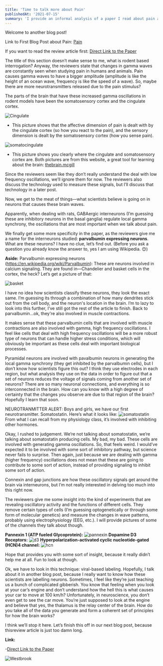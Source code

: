 ```yaml
---
title: 'Time to talk more about Pain'
publishedAt: '2021-07-15'
summary: 'I provide an informal analysis of a paper I read about pain and brain oscillations.'
---
```


Welcome to another blog post!

Link to First Blog Post about Pain: [Pain](https://neuro-ver-test.vercel.app/blog/pain)

If you want to read the review article first: [Direct Link to the Paper](https://doi.org/10.1016/j.tins.2021.05.003)

The title of this section doesn’t make sense to me, what is rodent based interrogation? Anyway, the reviewers state that changes in gamma waves are constantly seen when studying pain in humans and animals. Pain causes gamma waves to have a bigger amplitude (amplitude is like the height of an ocean wave, frequency is like the speed of a wave). So, maybe there are more neurotransmitters released due to the pain stimulus?

The parts of the brain that have these increased gamma oscillations in rodent models have been the somatosensory cortex and the cingulate cortex. 

![Cingulate](/images/cingulate.jpg)
- This picture shows that the affective dimension of pain is dealt with by the cingulate cortex (so how you react to the pain), and the sensory dimension is dealt by the somatosensory cortex (how you sense pain).

![somatocingulate](/images/somato.jpg)
- This picture shows you clearly where the cingulate and somatosensory cortex are. Both pictures are from this website, a great tool for learning about the brain: [thebrain.mcgill](https://thebrain.mcgill.ca/intermediaire.php)

Since the reviewers seem like they don’t really understand the deal with low frequency oscillations, we’ll ignore them for now. The reviewers also discuss the technology used to measure these signals, but I’ll discuss that technology in a later post.

Now, we get to the meat of things—what scientists believe is going on in neurons that causes these brain waves.

Apparently, when dealing with rats, GABAergic interneurons (I’m guessing these are inhibitory neurons in the basal ganglia) regulate local gamma synchrony, the oscillations that are most important when we talk about pain. 

We finally get some more specificity in the paper, as the reviewers give me a name for the interneurons studied: **parvalbumin expressing neurons**. What are these neurons? I have no clue, let’s find out. (Before you ask a question you already know the answer to, yes I am using Wikipedia. 😊)

**Aside:**
Parvalbumin expressing neurons (https://en.wikipedia.org/wiki/Parvalbumin): 
These are neurons involved in calcium signaling. They are found in—Chandelier and basket cells in the cortex, the heck? Let’s get a picture of that:

![basket](/images/basket.jpg)

I have no idea how scientists classify these neurons, they look the exact same. I’m guessing its through a combination of how many dendrites stick out from the cell body, and the neuron's location in the brain. I’m to lazy to look into this further, I’ve still got the rest of the article to finish. Back to parvalbumin…ok, they're also involved in muscle contractions.

It makes sense that these parvalbumin cells that are involved with muscle contractions are also involved with gamma, high frequency oscillations. I feel like cells that deal with high frequency oscillations will be a more robust type of neurons that can handle higher stress conditions, which will obviously be important as these cells deal with important biological processes.

Pyramidal neurons are involved with pavalbumin neurons in generating the local gamma synchrony (they get inhibited by the parvalbumin cells), but I don’t know how scientists figure this out? I think they use electrodes in each region, but what analysis they use on the data in order to figure out that a set of neurons reduces the voltage of signals coming from another set of neurons? There are so many neuronal connections, and everything is so interconnected in the brain. How can you know with a high degree of certainty that the changes you observe are due to that region of the brain? Hopefully I learn that soon. 

NEUROTRANMITTER ALERT: Boys and girls, we have our first neurotransmitter. Somatostatin. Here’s what it looks like: 
![somatostatin](/images/somatostatin.png)
From what I can recall from my physiology class,  it’s involved with inhibiting other hormones.

Okay, I rushed to judgement. We’re not talking about somatostatin, we’re talking about somatostatin producing cells. My bad, my bad. These cells are involved with generating gamma oscillations. So, that feels weird. I would’ve expected it to be involved with some sort of inhibitory pathway, but science never fails to surprise. Then again, just because we are dealing with gamma (higher frequency) oscillations does not mean that these are going to contribute to some sort of action, instead of providing signaling to inhibit some sort of action.

Connexin and gap junctions are how these oscillatory signals get around the brain via interneurons, but I’m not really interested in delving too much into this right now. 

The reviewers give me some insight into the kind of experiments that are revealing oscillatory activity and the functions of different cells. They remove certain types of cells (I’m guessing optogenetically or through some form of molecular genetics) and measure the changes in wave patterns, probably using electrophysiology (EEG, etc.).
I will provide pictures of some of the channels they talk about though.

**Pannexin 1 (ATP fueled Glycoprotein):**
![pannexin](/images/pannexin.png)
**Dopamine D3 Receptors:**
![d3](/images/d3.jpg)
**Hyperpolarization-activated cyclic nucleotide-gated (HCN)4 channel:**
![hcn](/images/hcn.jpg)

Hope that provides you with some sort of insight, because it really didn’t help me at all. Fun to look at though. 

Ok, we have to look in this technique: viral-based labeling. Hopefully, I talk about it in another blog post, because I really want to know how these scientists are labelling neurons. Sometimes, I feel like they’re just teaching us a bunch of complicated gibberish. You know that feeling when you look at your car’s engine and don’t understand how the hell this is what causes your car to move at 100 km/h? Unfortunately, in neuroscience, you don’t even get to see the car move. You’re just supposed to look at the engine and believe that yes, the thalamus is the relay center of the brain. How do you take all of the data you generate and form a coherent set of principles for how the brain works?

I think we’ll stop it here. Let’s finish this off in our next blog post, because thisreview article is just too damn long.

**Link:**

-[Direct Link to the Paper](https://doi.org/10.1016/j.tins.2021.05.003)

![Westbrook](/images/dancing.gif)
